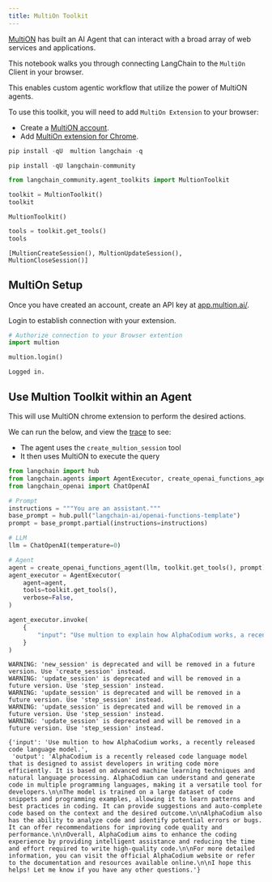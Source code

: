 ```yaml
---
title: MultiOn Toolkit
---
```


[MultiON](https://www.multion.ai/blog/multion-building-a-brighter-future-for-humanity-with-ai-agents) has built an AI Agent that can interact with a broad array of web services and applications.

This notebook walks you through connecting LangChain to the `MultiOn` Client in your browser.

This enables custom agentic workflow that utilize the power of MultiON agents.

To use this toolkit, you will need to add `MultiOn Extension` to your browser:

* Create a [MultiON account](https://app.multion.ai/login?callbackUrl=%2Fprofile).
* Add  [MultiOn extension for Chrome](https://multion.notion.site/Download-MultiOn-ddddcfe719f94ab182107ca2612c07a5).

```python
pip install -qU  multion langchain -q
```

```python
pip install -qU langchain-community
```

```python
from langchain_community.agent_toolkits import MultionToolkit

toolkit = MultionToolkit()
toolkit
```

```output
MultionToolkit()
```

```python
tools = toolkit.get_tools()
tools
```

```output
[MultionCreateSession(), MultionUpdateSession(), MultionCloseSession()]
```

## MultiOn Setup

Once you have created an account, create an API key at [app.multion.ai/](https://app.multion.ai/).

Login to establish connection with your extension.

```python
# Authorize connection to your Browser extention
import multion

multion.login()
```

```output
Logged in.
```

## Use Multion Toolkit within an Agent

This will use MultiON chrome extension to perform the desired actions.

We can run the below, and view the [trace](https://smith.langchain.com/public/34aaf36d-204a-4ce3-a54e-4a0976f09670/r) to see:

* The agent uses the `create_multion_session` tool
* It then uses MultiON to execute the query

```python
from langchain import hub
from langchain.agents import AgentExecutor, create_openai_functions_agent
from langchain_openai import ChatOpenAI
```

```python
# Prompt
instructions = """You are an assistant."""
base_prompt = hub.pull("langchain-ai/openai-functions-template")
prompt = base_prompt.partial(instructions=instructions)
```

```python
# LLM
llm = ChatOpenAI(temperature=0)
```

```python
# Agent
agent = create_openai_functions_agent(llm, toolkit.get_tools(), prompt)
agent_executor = AgentExecutor(
    agent=agent,
    tools=toolkit.get_tools(),
    verbose=False,
)
```

```python
agent_executor.invoke(
    {
        "input": "Use multion to explain how AlphaCodium works, a recently released code language model."
    }
)
```

```output
WARNING: 'new_session' is deprecated and will be removed in a future version. Use 'create_session' instead.
WARNING: 'update_session' is deprecated and will be removed in a future version. Use 'step_session' instead.
WARNING: 'update_session' is deprecated and will be removed in a future version. Use 'step_session' instead.
WARNING: 'update_session' is deprecated and will be removed in a future version. Use 'step_session' instead.
WARNING: 'update_session' is deprecated and will be removed in a future version. Use 'step_session' instead.
```

```output
{'input': 'Use multion to how AlphaCodium works, a recently released code language model.',
 'output': 'AlphaCodium is a recently released code language model that is designed to assist developers in writing code more efficiently. It is based on advanced machine learning techniques and natural language processing. AlphaCodium can understand and generate code in multiple programming languages, making it a versatile tool for developers.\n\nThe model is trained on a large dataset of code snippets and programming examples, allowing it to learn patterns and best practices in coding. It can provide suggestions and auto-complete code based on the context and the desired outcome.\n\nAlphaCodium also has the ability to analyze code and identify potential errors or bugs. It can offer recommendations for improving code quality and performance.\n\nOverall, AlphaCodium aims to enhance the coding experience by providing intelligent assistance and reducing the time and effort required to write high-quality code.\n\nFor more detailed information, you can visit the official AlphaCodium website or refer to the documentation and resources available online.\n\nI hope this helps! Let me know if you have any other questions.'}
```

